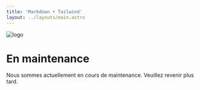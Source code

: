 ```yaml
---
title: 'Markdown + Tailwind'
layout: ../layouts/main.astro
---
```


![logo](/PEA--autisme-et-loisirs/images/logo.png)

# En maintenance

Nous sommes actuellement en cours de maintenance.
Veuillez revenir plus tard.
